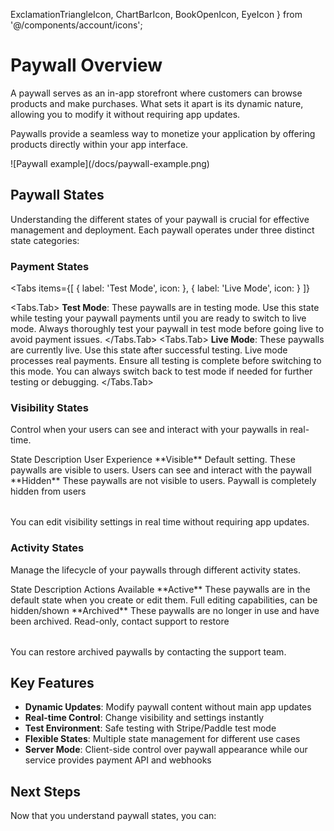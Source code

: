   ExclamationTriangleIcon,
  ChartBarIcon,
  BookOpenIcon,
  EyeIcon
} from '@/components/account/icons';

# Paywall Overview

A paywall serves as an in-app storefront where customers can browse products and make purchases. What sets it apart is its dynamic nature, allowing you to modify it without requiring app updates.

Paywalls provide a seamless way to monetize your application by offering
products directly within your app interface.

<div style={{ marginTop: '2rem', marginBottom: '2rem', maxWidth: '400px' }}>
  ![Paywall example](/docs/paywall-example.png)
</div>

## Paywall States

Understanding the different states of your paywall is crucial for effective management and deployment. Each paywall operates under three distinct state categories:

<Cards>
  <Cards.Card title="Payment States" href="#payment-states" />
  <Cards.Card title="Visibility States" href="#visibility-states" />
  <Cards.Card title="Activity States" href="#activity-states" />
</Cards>

### Payment States

<Tabs
  items={[
    { label: 'Test Mode', icon: <ExclamationTriangleIcon /> },
    { label: 'Live Mode', icon: <EyeIcon /> }
  ]}
>
  <Tabs.Tab>
    **Test Mode**: These paywalls are in testing mode. Use this state while
    testing your paywall payments until you are ready to switch to live mode.
    <Callout type="warning">
      Always thoroughly test your paywall in test mode before going live to
      avoid payment issues.
    </Callout>
  </Tabs.Tab>
  <Tabs.Tab>
    **Live Mode**: These paywalls are currently live. Use this state after
    successful testing.
    <Callout>
      Live mode processes real payments. Ensure all testing is complete before
      switching to this mode. You can always switch back to test mode if needed
      for further testing or debugging.
    </Callout>
  </Tabs.Tab>
</Tabs>

### Visibility States

Control when your users can see and interact with your paywalls in real-time.

<Table>
  <thead>
    <Table.Tr>
      <Table.Th>State</Table.Th>
      <Table.Th>Description</Table.Th>
      <Table.Th>User Experience</Table.Th>
    </Table.Tr>
  </thead>
  <tbody>
    <Table.Tr>
      <Table.Td>**Visible**</Table.Td>
      <Table.Td>Default setting. These paywalls are visible to users.</Table.Td>
      <Table.Td>Users can see and interact with the paywall</Table.Td>
    </Table.Tr>
    <Table.Tr>
      <Table.Td>**Hidden**</Table.Td>
      <Table.Td>These paywalls are not visible to users.</Table.Td>
      <Table.Td>Paywall is completely hidden from users</Table.Td>
    </Table.Tr>
  </tbody>
</Table>

<Callout>
  You can edit visibility settings in real time without requiring app updates.
</Callout>

### Activity States

Manage the lifecycle of your paywalls through different activity states.

<Table>
  <thead>
    <Table.Tr>
      <Table.Th>State</Table.Th>
      <Table.Th>Description</Table.Th>
      <Table.Th>Actions Available</Table.Th>
    </Table.Tr>
  </thead>
  <tbody>
    <Table.Tr>
      <Table.Td>**Active**</Table.Td>
      <Table.Td>
        These paywalls are in the default state when you create or edit them.
      </Table.Td>
      <Table.Td>Full editing capabilities, can be hidden/shown</Table.Td>
    </Table.Tr>
    <Table.Tr>
      <Table.Td>**Archived**</Table.Td>
      <Table.Td>
        These paywalls are no longer in use and have been archived.
      </Table.Td>
      <Table.Td>Read-only, contact support to restore</Table.Td>
    </Table.Tr>
  </tbody>
</Table>

<Callout type="warning">
  You can restore archived paywalls by contacting the support team.
</Callout>

## Key Features

- **Dynamic Updates**: Modify paywall content without main app updates
- **Real-time Control**: Change visibility and settings instantly
- **Test Environment**: Safe testing with Stripe/Paddle test mode
- **Flexible States**: Multiple state management for different use cases
- **Server Mode**: Client-side control over paywall appearance while our service provides payment API and webhooks

## Next Steps

Now that you understand paywall states, you can:

<Cards>
  <Cards.Card
    title="Create Your First Paywall"
    href="/docs-v2/paywall/create-paywall"
  />
  <Cards.Card
    title="Create Payment Processor"
    href="/docs-v2/payment-processor/create-payment-processor"
  />
</Cards>
